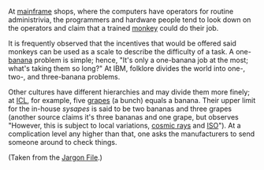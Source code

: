 At [[mainframe]] shops, where the computers have operators for routine administrivia, the programmers and hardware people tend to look down on the operators and claim that a trained [[monkey]] could do their job. 

It is frequently observed that the incentives that would be offered said monkeys can be used as a scale to describe the difficulty of a task. A one-[[banana]] problem is simple; hence, "It's only a one-banana job at the most; what's taking them so long?" At IBM, folklore divides the world into one-, two-, and three-banana problems.

Other cultures have different hierarchies and may divide them more finely; at [[ICL]], for example, five [[grape]]s (a bunch) equals a banana. Their upper limit for the in-house ''sysapes'' is said to be two bananas and three grapes (another source claims it's three bananas and one grape, but observes &quot;However, this is subject to local variations, [[cosmic ray]]s and [[ISO]]&quot;). At a complication level any higher than that, one asks the manufacturers to send someone around to check things.


(Taken from the [[Jargon File]].)